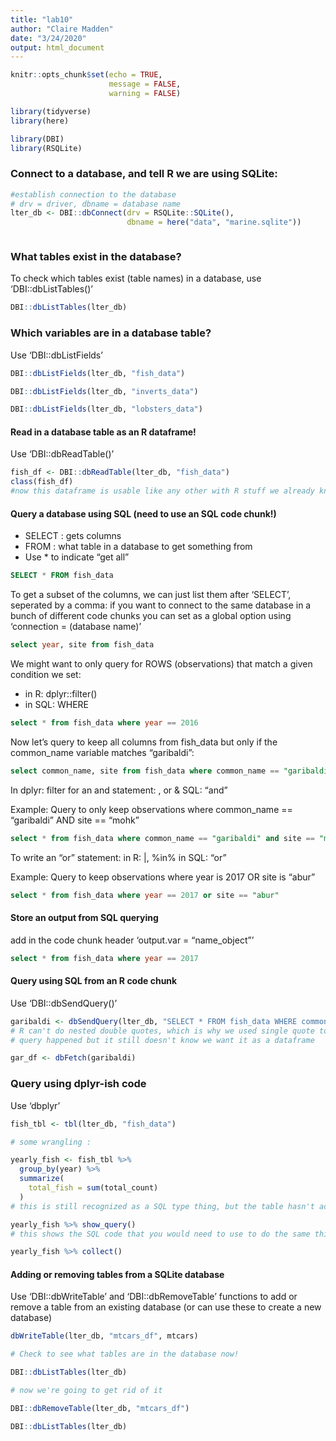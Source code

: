 ```yaml
---
title: "lab10"
author: "Claire Madden"
date: "3/24/2020"
output: html_document
---
```


```r
knitr::opts_chunk$set(echo = TRUE,
                      message = FALSE,
                      warning = FALSE)

library(tidyverse)
library(here)

library(DBI)
library(RSQLite)

```


### Connect to a database, and tell R we are using SQLite:
```r

#establish connection to the database
# drv = driver, dbname = database name
lter_db <- DBI::dbConnect(drv = RSQLite::SQLite(),
                          dbname = here("data", "marine.sqlite"))



```


### What tables exist in the database?
To check which tables exist (table names) in a database, use 'DBI::dbListTables()'

```r

DBI::dbListTables(lter_db)

```

### Which variables are in a database table?
Use 'DBI::dbListFields'

```r

DBI::dbListFields(lter_db, "fish_data")


```

```r

DBI::dbListFields(lter_db, "inverts_data")

```


```r

DBI::dbListFields(lter_db, "lobsters_data")

```

#### Read in a database table as an R dataframe!

Use 'DBI::dbReadTable()'

```r
fish_df <- DBI::dbReadTable(lter_db, "fish_data")
class(fish_df)
#now this dataframe is usable like any other with R stuff we already know
```

#### Query a database using SQL (need to use an SQL code chunk!)
- SELECT : gets columns
- FROM : what table in a database to get something from
- Use * to indicate "get all" 

```sql

SELECT * FROM fish_data

```


To get a subset of the columns, we can just list them after 'SELECT', seperated by a comma:
if you want to connect to the same database in a bunch of different code chunks you can set as a global option using 'connection = (database name)'

```sql

select year, site from fish_data

```


We might want to only query for ROWS (observations) that match a given condition we set:

- in R: dplyr::filter()
- in SQL: WHERE

```sql

select * from fish_data where year == 2016

```


Now let's query to keep all columns from fish_data but only if the common_name variable matches "garibaldi":
```sql
select common_name, site from fish_data where common_name == "garibaldir"
```

In dplyr: filter for an and statement: , or &
SQL: "and"

Example: Query to only keep observations where common_name == "garibaldi" AND site == "mohk"
```sql
select * from fish_data where common_name == "garibaldi" and site == "mohk"
```


To write an "or" statement: 
in R: |, %in%
in SQL: "or"

Example: Query to keep observations where year is 2017 OR site is "abur"

```sql
select * from fish_data where year == 2017 or site == "abur"
```

#### Store an output from SQL querying

add in the code chunk header 'output.var = "name_object"'

```sql
select * from fish_data where year == 2017
```

#### Query using SQL from an R code chunk

Use 'DBI::dbSendQuery()'

```r
garibaldi <- dbSendQuery(lter_db, "SELECT * FROM fish_data WHERE common_name == 'garibaldi'")
# R can't do nested double quotes, which is why we used single quote to define common_name to match to
# query happened but it still doesn't know we want it as a dataframe

gar_df <- dbFetch(garibaldi)
```

### Query using dplyr-ish code

Use 'dbplyr'

```r
fish_tbl <- tbl(lter_db, "fish_data")

# some wrangling : 

yearly_fish <- fish_tbl %>% 
  group_by(year) %>% 
  summarize(
    total_fish = sum(total_count)
  )
# this is still recognized as a SQL type thing, but the table hasn't actually been created yet, if we want to see waht this would look like it SQL :

yearly_fish %>% show_query()
# this shows the SQL code that you would need to use to do the same thing that we just did in dplyr !!!~!~!!!!!

yearly_fish %>% collect()
```


#### Adding or removing tables from a SQLite database

Use 'DBI::dbWriteTable' and 'DBI::dbRemoveTable' functions to add or remove a table from an existing database (or can use these to create a new database)

```r
dbWriteTable(lter_db, "mtcars_df", mtcars)

# Check to see what tables are in the database now!

DBI::dbListTables(lter_db)

# now we're going to get rid of it

DBI::dbRemoveTable(lter_db, "mtcars_df")

DBI::dbListTables(lter_db)
```









